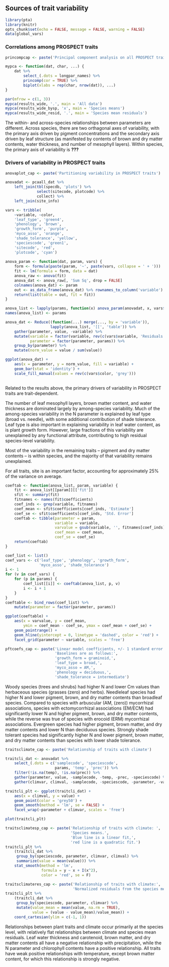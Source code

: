 ## Sources of trait variability 

```r
library(pta)
library(knitr)
opts_chunk$set(echo = FALSE, message = FALSE, warning = FALSE)
data(global_vars)
```

### Correlations among PROSPECT traits

```r

princompcap <- paste('Principal component analysis on all PROSPECT traits')

mypca <- function(dat, char, ...) {
    dat %>% 
        select_(.dots = longpar_names) %>% 
        princomp(cor = TRUE) %>% 
        biplot(xlabs = rep(char, nrow(dat)), ...)
}

par(mfrow = c(1, 3))
mypca(results_wide, '.', main = 'All data')
mypca(results_wide_bysp, 'x', main = 'Species means')
mypca(results_wide_resid, '.', main = 'Species mean residuals')

```

The within- and across-species relationships between parameters are different.
Across species, there are two orthagonal axes of variability, with the primary axis driven by pigment concentrations and the secondary axis driven by leaf structure (as manifested by contents of brown and dry matter contents, water thickness, and number of mesophyll layers).
Within species, the primary axis of variability is **???**

### Drivers of variability in PROSPECT traits

```r

anovaplot_cap <- paste('Partitioning variability in PROSPECT traits')

anovadat <- pcaall_dat %>% 
    left_join(tbl(specdb, 'plots') %>% 
              select(sitecode, plotcode) %>% 
              collect) %>% 
    left_join(site_info)

vars <- tribble(
    ~variable, ~color, 
    'leaf_type', 'green4',
    'phenology', 'brown',
    'growth_form', 'purple',
    'myco_asso', 'orange',
    'shade_tolerance', 'yellow',
    'speciescode', 'green1',
    'sitecode', 'red',
    'plotcode', 'cyan')
          
anova_param <- function(dat, param, vars) {
    form <- formula(paste(param, '~', paste(vars, collapse = ' + ')))
    fit <- lm(formula = form, data = dat)
    anova_raw <- anova(fit)
    anova_dat <- anova_raw[, 'Sum Sq', drop = FALSE]
    colnames(anova_dat) <- param
    out <- as_data_frame(anova_dat) %>% rownames_to_column('variable')
    return(list(table = out, fit = fit))
}

anova_list <- lapply(params, function(x) anova_param(anovadat, x, vars$variable))
names(anova_list) <- params

anova_dat <- Reduce((function(...) merge(..., by = 'variable')), 
                    lapply(anova_list, '[[', 'table')) %>%
    gather(parameter, value, -variable) %>%
    mutate(variable = factor(variable, rev(c(vars$variable, 'Residuals'))),
           parameter = factor(parameter, params)) %>%
    group_by(parameter) %>%
    mutate(norm_value = value / sum(value))

ggplot(anova_dat) + 
    aes(x = parameter, y = norm_value, fill = variable) + 
    geom_bar(stat = 'identity') + 
    scale_fill_manual(values = rev(c(vars$color, 'grey')))
    
```

Related to the results above, the primary drivers of variability in PROSPECT traits are trait-dependent.

The number of leaf mesophyll layers, brown matter content, and water thickness are dominated largely by among-species variability.
Much of the among-species variability in the N parameter is explained by leaf type (broad vs. needle), with some additional contribution of shade tolerance.
Leaf type is also important in explaining variability in leaf water content, as is plant growth form.
However, large fractions of this variability are unexplained by any functional attribute, contributing to high residual species-level variability.

Most of the variability in the remaining traits -- pigment and dry matter contents -- is within species, and the majority of that variability remains unexplained.

For all traits, site is an important factor, accounting for approximately 25% of the variance on average.

```r

coeftab <- function(anova_list, param, variable) {
    fit <- anova_list[[param]][['fit']]
    sfit <- summary(fit)
    fitnames <- names(fit$coefficients)
    coef_inds <- grep(variable, fitnames)
    coef_mean <- sfit$coefficients[coef_inds, 'Estimate']
    coef_se <- sfit$coefficients[coef_inds, 'Std. Error'] 
    coeftab <- tibble(parameter = param,
                      variable = variable,
                      varvalue = gsub(variable, '', fitnames[coef_inds]),
                      coef_mean = coef_mean,
                      coef_se = coef_se)
    return(coeftab)
}

coef_list <- list()
coef_vars <- c('leaf_type', 'phenology', 'growth_form',
               'myco_asso', 'shade_tolerance')
i <- 1
for (v in coef_vars) {
    for (p in params) {
        coef_list[[i]] <- coeftab(anova_list, p, v)
        i <- i + 1
    }
}
coeftable <- bind_rows(coef_list) %>%
    mutate(parameter = factor(parameter, params))

ggplot(coeftable) + 
    aes(x = varvalue, y = coef_mean, 
        ymin = coef_mean - coef_se, ymax = coef_mean + coef_se) + 
    geom_pointrange() + 
    geom_hline(yintercept = 0, linetype = 'dashed', color = 'red') +
    facet_grid(parameter ~ variable, scales = 'free')

pftcoefs_cap <- paste('Linear model coefficients, +/- 1 standard error.', 
                      'Baselines are as follows:', 
                      'growth_form = graminoid,',
                      'leaf_type = broad,',
                      'myco_asso = AM,',
                      'phenology = deciduous,',
                      'shade_tolerance = intermediate')

```

Woody species (trees and shrubs) had higher N and lower Cm values than herbaceous species (grasses (zero) and herbs).
Needleleaf species had higher N and lower pigment, brown, and dry matter contents than broadleaf species.
Compared to species with arbuscular (AM, (zero)) mycorrhizal associations, species with ectomycorrhizal associations (EM/ECM) had significantly lower N and higher pigment, brown, and dry matter contents, while the reverse was true of species with erocoid (ERM) mycorrhizal associations.
Evergreen species had higher pigment, brown matter, and dry matter contents and lower N than deciduous species.
Strongly shade tolerant species had significantly higher N and lower pigment, brown matter, and dry matter contents than species with lower shade tolerance.
 
```r

traitsclimate_cap <- paste('Relationship of traits with climate')

traitcli_dat <- anovadat %>%
    select_(.dots = c('samplecode', 'speciescode', 
                      params, 'temp', 'prec')) %>%
    filter(!is.na(temp), !is.na(prec)) %>%
    gather(parameter, value, -samplecode, -temp, -prec, -speciescode) %>%
    gather(climvar, climval, -samplecode, -speciescode, -parameter, -value)

traitcli_plt <- ggplot(traitcli_dat) + 
    aes(x = climval, y = value) + 
    geom_point(color = 'grey50') + 
    geom_smooth(method = 'lm', se = FALSE) +
    facet_wrap(~parameter + climvar, scales = 'free')

plot(traitcli_plt)

```

```r

traitsclimatesp_cap <- paste('Relationship of traits with climate: ', 
                             'Species means.',
                             'Blue line is a linear fit,',
                             'red line is a quadratic fit.')
traitcli_plt %+% 
    (traitcli_dat %>% 
     group_by(speciescode, parameter, climvar, climval) %>%
     summarize(value = mean(value))) %+%
    stat_smooth(method = 'lm',
                formula = y ~ x + I(x^2),
                color = 'red', se = F)

```

```r

traitsclimateres_cap <- paste('Relationship of traits with climate:', 
                              'Normalized residuals from the species mean')
traitcli_plt %+% 
    (traitcli_dat %>% 
     group_by(speciescode, parameter, climvar) %>%
     mutate(value_mean = mean(value, na.rm = TRUE),
            value = (value - value_mean)/value_mean)) + 
    coord_cartesian(ylim = c(-1, 1))

```

Relationships between plant traits and climate occur primarily at the species level, with relatively flat relationships between climate and species mean residuals.
Leaf water thickness and carotenoid, brown matter, and dry matter contents all have a negative relationship with precipitation, while the N parameter and chlorophyll contents have a positive relationship.
All traits have weak positive relationships with temperature, except brown matter content, for which this relationship is strongly negative.

